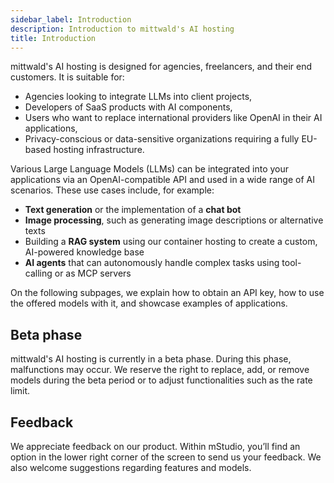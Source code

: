 ---
sidebar_label: Introduction
description: Introduction to mittwald's AI hosting
title: Introduction
---

mittwald's AI hosting is designed for agencies, freelancers, and their end customers. It is suitable for:

- Agencies looking to integrate LLMs into client projects,
- Developers of SaaS products with AI components,
- Users who want to replace international providers like OpenAI in their AI applications,
- Privacy-conscious or data-sensitive organizations requiring a fully EU-based hosting infrastructure.

Various Large Language Models (LLMs) can be integrated into your applications via an OpenAI-compatible API and used in a wide range of AI scenarios. These use cases include, for example:

- **Text generation** or the implementation of a **chat bot**
- **Image processing**, such as generating image descriptions or alternative texts
- Building a **RAG system** using our container hosting to create a custom, AI-powered knowledge base
- **AI agents** that can autonomously handle complex tasks using tool-calling or as MCP servers

On the following subpages, we explain how to obtain an API key, how to use the offered models with it, and showcase examples of applications.

## Beta phase 

mittwald's AI hosting is currently in a beta phase. During this phase, malfunctions may occur. We reserve the right to replace, add, or remove models during the beta period or to adjust functionalities such as the rate limit.

## Feedback

We appreciate feedback on our product. Within mStudio, you’ll find an option in the lower right corner of the screen to send us your feedback. We also welcome suggestions regarding features and models.

